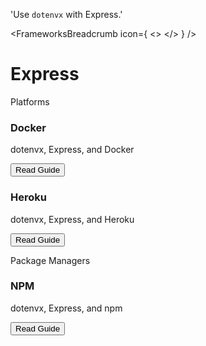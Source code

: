 

  'Use `dotenvx` with Express.'

<FrameworksBreadcrumb icon={
  <>
    <ExpressIcon className="h-9 w-9 text-[#000000] dark:invert"/>
  </>
} />
# Express
<GuideHeading lead={description} />

<div className="my-16 xl:max-w-none">
  <Heading level={2} id="platforms">
    Platforms
  </Heading>
  <div className="not-prose mt-4 grid grid-cols-1 gap-x-6 gap-y-10 border-t border-zinc-900/5 pt-10 dark:border-white/5 sm:grid-cols-2 xl:max-w-none xl:grid-cols-3">
    <div key="docker" className="flex flex-row-reverse gap-6">
      <div className="flex-auto">
        <h3 className="text-sm font-semibold text-zinc-900 dark:text-white">
          Docker
        </h3>
        <p className="mt-1 text-sm text-zinc-600 dark:text-zinc-400">dotenvx, Express, and Docker</p>
        <p className="mt-4"><Button href="/docs/platforms/docker" variant="text" arrow="right">Read Guide</Button></p>
      </div>
      <DockerIcon className="h-9 w-9 text-[#2496ED]"/>
    </div>
    <div key="heroku" className="flex flex-row-reverse gap-6">
      <div className="flex-auto">
        <h3 className="text-sm font-semibold text-zinc-900 dark:text-white">
          Heroku
        </h3>
        <p className="mt-1 text-sm text-zinc-600 dark:text-zinc-400">dotenvx, Express, and Heroku</p>
        <p className="mt-4"><Button href="/docs/platforms/heroku" variant="text" arrow="right">Read Guide</Button></p>
      </div>
      <HerokuIcon className="h-9 w-9 text-[#430098]"/>
    </div>
  </div>
  <Heading level={2} id="package-managers">
    Package Managers
  </Heading>
  <div className="not-prose mt-4 grid grid-cols-1 gap-x-6 gap-y-10 border-t border-zinc-900/5 pt-10 dark:border-white/5 sm:grid-cols-2 xl:max-w-none xl:grid-cols-3">
    <div key="npm" className="flex flex-row-reverse gap-6">
      <div className="flex-auto">
        <h3 className="text-sm font-semibold text-zinc-900 dark:text-white">
          NPM
        </h3>
        <p className="mt-1 text-sm text-zinc-600 dark:text-zinc-400">dotenvx, Express, and npm</p>
        <p className="mt-4"><Button href="/docs/package-managers/npm#express" variant="text" arrow="right">Read Guide</Button></p>
      </div>
      <NpmIcon className="w-10 h-10 text-[#CB3837]" />
    </div>
  </div>
</div>

